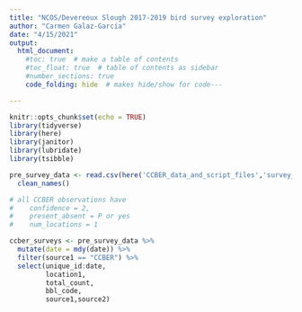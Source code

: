 ```yaml
---
title: "NCOS/Devereoux Slough 2017-2019 bird survey exploration"
author: "Carmen Galaz-García"
date: "4/15/2021"
output: 
  html_document:
    #toc: true  # make a table of contents
    #toc_float: true  # table of contents as sidebar
    #number_sections: true  
    code_folding: hide  # makes hide/show for code---

---
```


```r
knitr::opts_chunk$set(echo = TRUE)
library(tidyverse)
library(here)
library(janitor)
library(lubridate)
library(tsibble)

```



```r
pre_survey_data <- read.csv(here('CCBER_data_and_script_files','survey_data.csv')) %>%
  clean_names()

```

```r
# all CCBER observations have 
#    confidence = 2, 
#    present_absent = P or yes
#    num_locations = 1

ccber_surveys <- pre_survey_data %>% 
  mutate(date = mdy(date)) %>% 
  filter(source1 == "CCBER") %>% 
  select(unique_id:date,
         location1, 
         total_count,
         bbl_code,
         source1,source2) 
  
```

